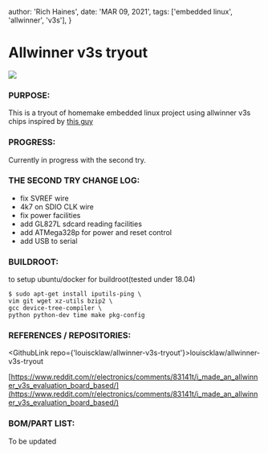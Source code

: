 
  author: 'Rich Haines',
  date: 'MAR 09, 2021',
  tags: ['embedded linux', 'allwinner', 'v3s'],
}

# Allwinner v3s tryout

![](/assets/ccbdbbdd9eb76be469a343462f7729be.jpg)

### PURPOSE:

This is a tryout of homemake embedded linux project using allwinner v3s chips inspired by [this guy](https://www.reddit.com/r/electronics/comments/83141t/i_made_an_allwinner_v3s_evaluation_board_based/)

### PROGRESS:

Currently in progress with the second try.

### THE SECOND TRY CHANGE LOG:

- fix SVREF wire
- 4k7 on SDIO CLK wire
- fix power facilities
- add GL827L sdcard reading facilities
- add ATMega328p for power and reset control
- add USB to serial

### BUILDROOT:

to setup ubuntu/docker for buildroot(tested under 18.04)

```
$ sudo apt-get install iputils-ping \
vim git wget xz-utils bzip2 \
gcc device-tree-compiler \
python python-dev time make pkg-config
```

### REFERENCES / REPOSITORIES:

<GithubLink repo={'louiscklaw/allwinner-v3s-tryout'}>louiscklaw/allwinner-v3s-tryout</GithubLink>

[https://www.reddit.com/r/electronics/comments/83141t/i_made_an_allwinner_v3s_evaluation_board_based/](https://www.reddit.com/r/electronics/comments/83141t/i_made_an_allwinner_v3s_evaluation_board_based/)

### BOM/PART LIST:

To be updated

